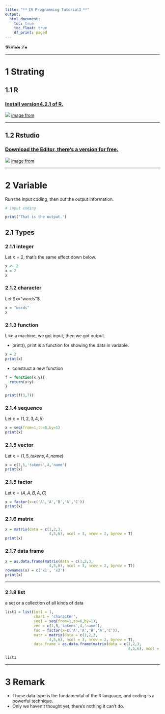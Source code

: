 ```yaml
---
title: "**【R Programming Tutorial】**"
output: 
  html_document:
    toc: true
    toc_float: true
    df_print: paged
---
```


**$\mathcal{YiHsin}\;\mathcal{Lu}$**

****

# **1 Strating**

## **1.1 R**
### [Install version4.2.1 of R.](https://cloud.r-project.org/)

![](https://images.techhive.com/images/article/2017/01/r_programming_language_abstract_programming_background_thinkstock_3x2_1200x800-100703503-large.jpg?auto=webp&quality=85,70)
[image from](https://www.infoworld.com/article/3651770/easier-ggplot-with-ggcharts-in-r.html)

****

## **1.2 Rstudio**

### [Download the Editor, there's a version for free.](https://www.rstudio.com/products/rstudio/download/)

![](https://cdn.educba.com/academy/wp-content/uploads/2016/04/R-studio-Functions.jpg.webp)
[image from](https://www.educba.com/r-studio-function/)

****

# **2 Variable**
Run the input coding, then out the output information.
```r
# input coding
```
```r
print('That is the output.')
```

## **2.1 Types**
### **2.1.1 integer**
Let $x=2$, that's the same effect down below.

```r
x <- 2
x = 2
x
```
### **2.1.2 character**
Let $x="words"$.

```r
x = "words"
x
```
### **2.1.3 function**

Like a machine, we got input, then we got output.

* print(), print is a function for showing the data in variable.
```r
x = 2
print(x)
```

* construct a new function
```r
f = function(x,y){
  return(x+y)
}

print(f(3,7))
```

### **2.1.4 sequence**

Let $x = (1,2,3,4,5)$
```r
x = seq(from=1,to=5,by=1)
print(x)
```

### **2.1.5 vector**

Let $x=(1,5,tokens,4,name)$
```r
x = c(1,5,'tokens',4,'name')
print(x)
```

### **2.1.5 factor**
Let $x=(A,A,B,A,C)$
```r
x = factor(x=c('A','A','B','A','C'))
print(x)
```

### **2.1.6 matrix**

```r
x = matrix(data = c(1,2,3,
                    4,5,6), ncol = 3, nrow = 2, byrow = T)
print(x)
```


### **2.1.7 data frame**

```r
x = as.data.frame(matrix(data = c(1,2,3,
                    4,5,6), ncol = 3, nrow = 2, byrow = T))
rownames(x) = c('x1', 'x2')
print(x)
```

****

### **2.1.8 list**

a set or a collection of all kinds of data

```r
list1 = list(int1 = 1,
             char1 = 'character',
             seq1 = seq(from=1,to=6,by=1),
             vec = c(1,5,'tokens',4,'name'),
             fac = factor(x=c('A','A','B','A','C')),
             matr = matrix(data = c(1,2,3,
                    4,5,6), ncol = 3, nrow = 2, byrow = T),
             data_frame = as.data.frame(matrix(data = c(1,2,3,
                                                        4,5,6), ncol = 3, nrow = 2, byrow = T)))

list1
```

****

# **3 Remark**
* Those data type is the fundamental of the R language, and coding is a powerful technique. 
* Only we haven't thought yet, there's nothing it can't do.